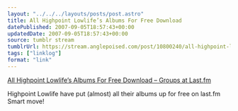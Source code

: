 ```yaml
---
layout: "../../../layouts/posts/post.astro"
title: All Highpoint Lowlife’s Albums For Free Download
datePublished: 2007-09-05T18:57:43+00:00
updatedDate: 2007-09-05T18:57:43+00:00
source: tumblr stream
tumblrUrl: https://stream.anglepoised.com/post/10800240/all-highpoint-lowlifes-albums-for-free-download
tags: ["linklog"]
format: "link"
---
```


[All Highpoint Lowlife’s Albums For Free Download – Groups at Last.fm][1]

Highpoint Lowlife have put (almost) all their albums up for free on last.fm Smart move!

[1]: http://www.last.fm/group/Highpoint+Lowlife/forum/22675/_/323361
